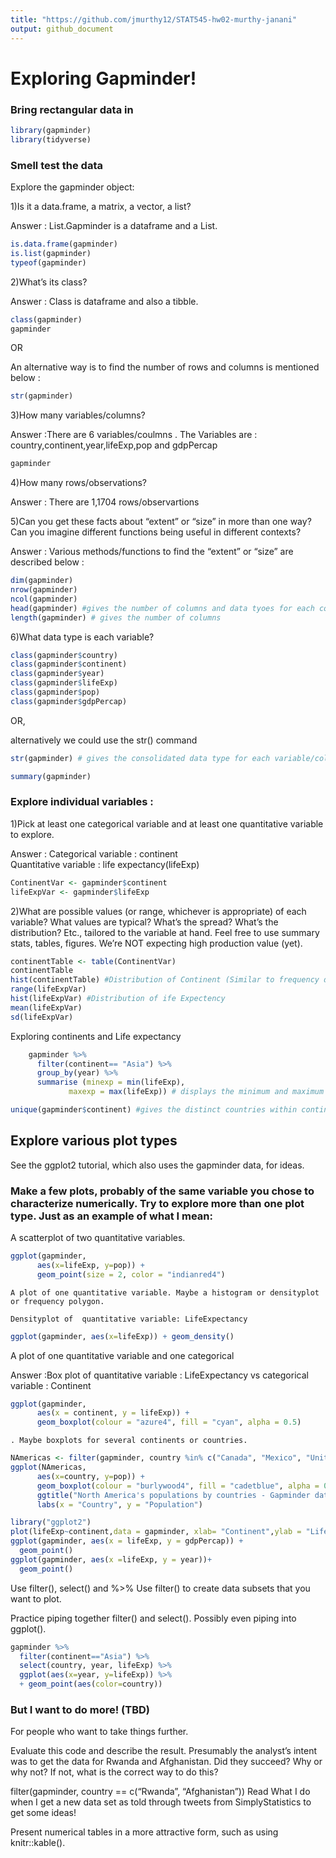 ```yaml
---
title: "https://github.com/jmurthy12/STAT545-hw02-murthy-janani"
output: github_document
---
```

# Exploring Gapminder!
### Bring rectangular data in

```r
library(gapminder)
library(tidyverse)
```


### Smell test the data
Explore the gapminder object:

1)Is it a data.frame, a matrix, a vector, a list?

Answer : List.Gapminder is a dataframe and a List.

```r
is.data.frame(gapminder)
is.list(gapminder)
typeof(gapminder)
```

2)What's its class?

Answer  : Class is dataframe and also a tibble.
```r
class(gapminder)
gapminder
```

OR 

An alternative way is to find the number of rows and columns is mentioned below :
```r
str(gapminder)
```

3)How many variables/columns?

Answer :There are 6 variables/coulmns .
The Variables are : country,continent,year,lifeExp,pop and gdpPercap
```r
gapminder
```

4)How many rows/observations?

Answer : There are 1,1704 rows/observartions



5)Can you get these facts about "extent" or "size" in more than one way? Can you imagine different functions being useful in different contexts?

Answer :  Various methods/functions to find the "extent" or "size" are described below :

```r
dim(gapminder)
nrow(gapminder)
ncol(gapminder)
head(gapminder) #gives the number of columns and data tyoes for each column
length(gapminder) # gives the number of columns
```

6)What data type is each variable?
```r
class(gapminder$country)
class(gapminder$continent)
class(gapminder$year)
class(gapminder$lifeExp)
class(gapminder$pop)
class(gapminder$gdpPercap)
```

OR, 

alternatively we could use the str() command

```r
str(gapminder) # gives the consolidated data type for each variable/column.
```

```r
summary(gapminder)
```


### Explore individual variables : 

1)Pick at least one categorical variable and at least one quantitative variable to explore.

Answer :
Categorical variable : continent  
Quantitative variable : life expectancy(lifeExp)

```r
ContinentVar <- gapminder$continent
lifeExpVar <- gapminder$lifeExp
```



2)What are possible values (or range, whichever is appropriate) of each variable?
    What values are typical? What’s the spread? What’s the distribution? Etc., tailored to the variable at hand.
    Feel free to use summary stats, tables, figures. We’re NOT expecting high production value (yet).
    
    
```r
continentTable <- table(ContinentVar)
continentTable
hist(continentTable) #Distribution of Continent (Similar to frequency distribution)
range(lifeExpVar)
hist(lifeExpVar) #Distribution of ife Expectency
mean(lifeExpVar)
sd(lifeExpVar)

```

Exploring continents and Life expectancy

```r
	gapminder %>%
	  filter(continent== "Asia") %>%
	  group_by(year) %>%
	  summarise (minexp = min(lifeExp),
             maxexp = max(lifeExp)) # displays the minimum and maximum Life expectancy
```

```r
unique(gapminder$continent) #gives the distinct countries within continent Variable set
```



## Explore various plot types

See the ggplot2 tutorial, which also uses the gapminder data, for ideas.

### Make a few plots, probably of the same variable you chose to characterize numerically. Try to explore more than one plot type. Just as an example of what I mean:

   A scatterplot of two quantitative variables.
    
```r
ggplot(gapminder, 
      aes(x=lifeExp, y=pop)) +
      geom_point(size = 2, color = "indianred4")
```
    
    A plot of one quantitative variable. Maybe a histogram or densityplot or frequency polygon.
    
    Densityplot of  quantitative variable: LifeExpectancy
```r
ggplot(gapminder, aes(x=lifeExp)) + geom_density()
```

A plot of one quantitative variable and one categorical


Answer :Box plot of quantitative variable : LifeExpectancy vs categorical variable  : Continent

```r
ggplot(gapminder,
      aes(x = continent, y = lifeExp)) +
      geom_boxplot(colour = "azure4", fill = "cyan", alpha = 0.5)
```

    . Maybe boxplots for several continents or countries.


```r
NAmericas <- filter(gapminder, country %in% c("Canada", "Mexico", "United States"))
ggplot(NAmericas,
      aes(x=country, y=pop)) +
      geom_boxplot(colour = "burlywood4", fill = "cadetblue", alpha = 0.5) + #making pretty graphs via fill, line and transparency customization
      ggtitle("North America's populations by countries - Gapminder dataset") +
      labs(x = "Country", y = "Population")
```

```r
library("ggplot2")
plot(lifeExp~continent,data = gapminder, xlab= "Continent",ylab = "Life Expectency")
ggplot(gapminder, aes(x = lifeExp, y = gdpPercap)) +
  geom_point()
ggplot(gapminder, aes(x =lifeExp, y = year))+
  geom_point()

```


Use filter(), select() and %>%
Use filter() to create data subsets that you want to plot.

Practice piping together filter() and select(). Possibly even piping into ggplot().
```r
gapminder %>%
  filter(continent=="Asia") %>% 
  select(country, year, lifeExp) %>% 
  ggplot(aes(x=year, y=lifeExp)) %>% 
  + geom_point(aes(color=country))
```


### But I want to do more! (TBD)
For people who want to take things further.

Evaluate this code and describe the result. Presumably the analyst’s intent was to get the data for Rwanda and Afghanistan. Did they succeed? Why or why not? If not, what is the correct way to do this?

filter(gapminder, country == c("Rwanda", "Afghanistan"))
Read What I do when I get a new data set as told through tweets from SimplyStatistics to get some ideas!

Present numerical tables in a more attractive form, such as using knitr::kable().




